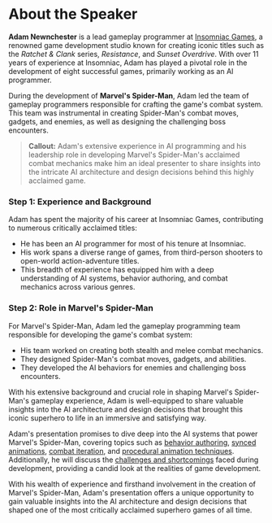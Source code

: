 
# About the Speaker

**Adam Newnchester** is a lead gameplay programmer at [Insomniac Games](https://insomniac.games/), a renowned game development studio known for creating iconic titles such as the *Ratchet & Clank* series, *Resistance*, and *Sunset Overdrive*. With over 11 years of experience at Insomniac, Adam has played a pivotal role in the development of eight successful games, primarily working as an AI programmer.

During the development of **Marvel's Spider-Man**, Adam led the team of gameplay programmers responsible for crafting the game's combat system. This team was instrumental in creating Spider-Man's combat moves, gadgets, and enemies, as well as designing the challenging boss encounters.

> **Callout:**
> Adam's extensive experience in AI programming and his leadership role in developing Marvel's Spider-Man's acclaimed combat mechanics make him an ideal presenter to share insights into the intricate AI architecture and design decisions behind this highly acclaimed game.

<Steps>

### Step 1: Experience and Background

Adam has spent the majority of his career at Insomniac Games, contributing to numerous critically acclaimed titles:

- He has been an AI programmer for most of his tenure at Insomniac.
- His work spans a diverse range of games, from third-person shooters to open-world action-adventure titles.
- This breadth of experience has equipped him with a deep understanding of AI systems, behavior authoring, and combat mechanics across various genres.

### Step 2: Role in Marvel's Spider-Man

For Marvel's Spider-Man, Adam led the gameplay programming team responsible for developing the game's combat system:

- His team worked on creating both stealth and melee combat mechanics.
- They designed Spider-Man's combat moves, gadgets, and abilities.
- They developed the AI behaviors for enemies and challenging boss encounters.

With his extensive background and crucial role in shaping Marvel's Spider-Man's gameplay experience, Adam is well-equipped to share valuable insights into the AI architecture and design decisions that brought this iconic superhero to life in an immersive and satisfying way.

</Steps>

Adam's presentation promises to dive deep into the AI systems that power Marvel's Spider-Man, covering topics such as [behavior authoring](/behavior-authoring), [synced animations](/synced-animations), [combat iteration](/combat-iteration), and [procedural animation techniques](/procedural-animation-techniques). Additionally, he will discuss the [challenges and shortcomings](/challenges-and-shortcomings) faced during development, providing a candid look at the realities of game development.

With his wealth of experience and firsthand involvement in the creation of Marvel's Spider-Man, Adam's presentation offers a unique opportunity to gain valuable insights into the AI architecture and design decisions that shaped one of the most critically acclaimed superhero games of all time.